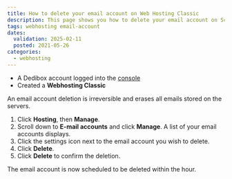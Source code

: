 ```yaml
---
title: How to delete your email account on Web Hosting Classic
description: This page shows you how to delete your email account on Scaleway Web Hosting Classic
tags: webhosting email-account
dates:
  validation: 2025-02-11
  posted: 2021-05-26
categories:
  - webhosting
---
```



<WebhostingOnline />

<Requirements />

- A Dedibox account logged into the [console](https://console.online.net)
- Created a **Webhosting Classic**

<Message type="important">
  An email account deletion is irreversible and erases all emails stored on the servers.
</Message>

1. Click **Hosting**, then **Manage**.
2. Scroll down to **E-mail accounts** and click **Manage**. A list of your email accounts displays.
3. Click the settings icon next to the email account you wish to delete.
4. Click **Delete**.
5. Click **Delete** to confirm the deletion.

<Message type="note">
  The email account is now scheduled to be deleted within the hour.
</Message>
